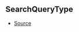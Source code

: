 ## SearchQueryType



- [Source](https://github.com/Androz2091/discord-player/blob/b73ce3f/packages/discord-player/src/types/types.ts#L177)